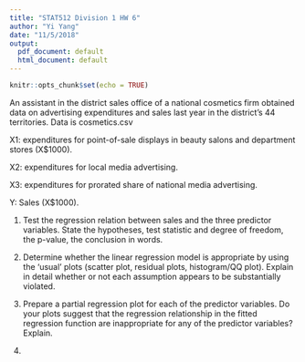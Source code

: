 ```yaml
---
title: "STAT512 Division 1 HW 6"
author: "Yi Yang"
date: "11/5/2018"
output:
  pdf_document: default
  html_document: default
---
```


```r
knitr::opts_chunk$set(echo = TRUE)
```

An assistant in the district sales office of a national cosmetics firm obtained data on advertising expenditures and sales last year in the district's 44 territories. Data is cosmetics.csv

X1: expenditures for point-of-sale displays in beauty salons and department stores (X$\$1000$).

X2: expenditures for local media advertising.

X3: expenditures for prorated share of national media advertising.

Y: Sales (X$\$1000$).

1. Test the regression relation between sales and the three predictor variables. State the hypotheses, test statistic and degree of freedom, the p-value, the conclusion in words.

2. Determine whether the linear regression model is appropriate by using the 'usual' plots (scatter plot, residual plots, histogram/QQ plot). Explain in detail whether or not each assumption appears to be substantially violated.

3. Prepare a partial regression plot for each of the predictor variables. Do your plots suggest that the regression relationship in the fitted regression function are inappropriate for any of the predictor variables? Explain.

4. 
